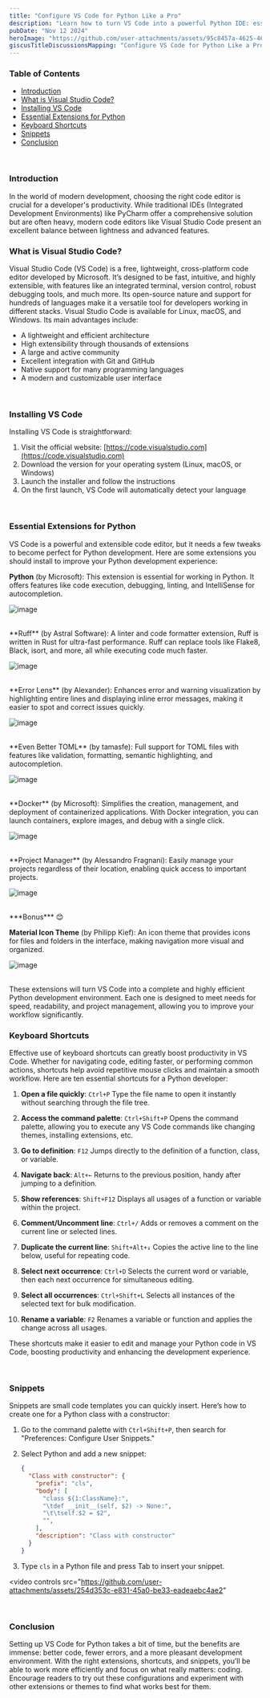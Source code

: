 ```yaml
---
title: "Configure VS Code for Python Like a Pro"
description: "Learn how to turn VS Code into a powerful Python IDE: essential extensions, customization, shortcuts, and tips to code like a pro."
pubDate: "Nov 12 2024"
heroImage: "https://github.com/user-attachments/assets/95c8457a-4625-4627-9f6c-e79c3aecf883"
giscusTitleDiscussionsMapping: "Configure VS Code for Python Like a Pro"
---
```


### Table of Contents

- [Introduction](#introduction)
- [What is Visual Studio Code?](#what-is-visual-studio-code)
- [Installing VS Code](#installing-vs-code)
- [Essential Extensions for Python](#essential-extensions-for-python)
- [Keyboard Shortcuts](#keyboard-shortcuts)
- [Snippets](#snippets)
- [Conclusion](#conclusion)

<br />

### Introduction

In the world of modern development, choosing the right code editor is crucial for a developer's productivity. While traditional IDEs (Integrated Development Environments) like PyCharm offer a comprehensive solution but are often heavy, modern code editors like Visual Studio Code present an excellent balance between lightness and advanced features.

### What is Visual Studio Code?

Visual Studio Code (VS Code) is a free, lightweight, cross-platform code editor developed by Microsoft. It’s designed to be fast, intuitive, and highly extensible, with features like an integrated terminal, version control, robust debugging tools, and much more. Its open-source nature and support for hundreds of languages make it a versatile tool for developers working in different stacks. Visual Studio Code is available for Linux, macOS, and Windows. Its main advantages include:
- A lightweight and efficient architecture
- High extensibility through thousands of extensions
- A large and active community
- Excellent integration with Git and GitHub
- Native support for many programming languages
- A modern and customizable user interface

<br />

### Installing VS Code

Installing VS Code is straightforward:

1. Visit the official website: [https://code.visualstudio.com](https://code.visualstudio.com)
2. Download the version for your operating system (Linux, macOS, or Windows)
3. Launch the installer and follow the instructions
4. On the first launch, VS Code will automatically detect your language

<br />

### Essential Extensions for Python

VS Code is a powerful and extensible code editor, but it needs a few tweaks to become perfect for Python development. Here are some extensions you should install to improve your Python development experience:

**Python** (by Microsoft): This extension is essential for working in Python. It offers features like code execution, debugging, linting, and IntelliSense for autocompletion.

![image](https://github.com/user-attachments/assets/724e7e89-f485-401b-a1a4-ea401d6f9467)

<br />
**Ruff** (by Astral Software): A linter and code formatter extension, Ruff is written in Rust for ultra-fast performance. Ruff can replace tools like Flake8, Black, isort, and more, all while executing code much faster.

![image](https://github.com/user-attachments/assets/55522a22-b74f-4edc-994f-2b127fd85706)

<br />
**Error Lens** (by Alexander): Enhances error and warning visualization by highlighting entire lines and displaying inline error messages, making it easier to spot and correct issues quickly.

![image](https://github.com/user-attachments/assets/b8a7c272-6551-4569-86e8-76d3ea683b39)

<br />
**Even Better TOML** (by tamasfe): Full support for TOML files with features like validation, formatting, semantic highlighting, and autocompletion.

![image](https://github.com/user-attachments/assets/620ec263-fcce-46e1-8a3b-1308ca150d03)

<br />
**Docker** (by Microsoft): Simplifies the creation, management, and deployment of containerized applications. With Docker integration, you can launch containers, explore images, and debug with a single click.

![image](https://github.com/user-attachments/assets/f6bd42db-686d-4999-8be2-a866d0377d2a)

<br />
**Project Manager** (by Alessandro Fragnani): Easily manage your projects regardless of their location, enabling quick access to important projects.

![image](https://github.com/user-attachments/assets/22ca1fa2-9211-42e2-9381-6c3a21a28401)

<br />
***Bonus*** 😊

**Material Icon Theme** (by Philipp Kief): An icon theme that provides icons for files and folders in the interface, making navigation more visual and organized.

![image](https://github.com/user-attachments/assets/170def08-b11c-4891-9851-43aec8f4b5f4)

<br />
These extensions will turn VS Code into a complete and highly efficient Python development environment. Each one is designed to meet needs for speed, readability, and project management, allowing you to improve your workflow significantly.

<br />

### Keyboard Shortcuts

Effective use of keyboard shortcuts can greatly boost productivity in VS Code. Whether for navigating code, editing faster, or performing common actions, shortcuts help avoid repetitive mouse clicks and maintain a smooth workflow. Here are ten essential shortcuts for a Python developer:

1. **Open a file quickly**: `Ctrl+P`
   Type the file name to open it instantly without searching through the file tree.

2. **Access the command palette**: `Ctrl+Shift+P`
   Opens the command palette, allowing you to execute any VS Code commands like changing themes, installing extensions, etc.

3. **Go to definition**: `F12`
   Jumps directly to the definition of a function, class, or variable.

4. **Navigate back**: `Alt+←`
   Returns to the previous position, handy after jumping to a definition.

5. **Show references**: `Shift+F12`
   Displays all usages of a function or variable within the project.

6. **Comment/Uncomment line**: `Ctrl+/`
   Adds or removes a comment on the current line or selected lines.

7. **Duplicate the current line**: `Shift+Alt+↓`
   Copies the active line to the line below, useful for repeating code.

8. **Select next occurrence**: `Ctrl+D`
   Selects the current word or variable, then each next occurrence for simultaneous editing.

9. **Select all occurrences**: `Ctrl+Shift+L`
   Selects all instances of the selected text for bulk modification.

10. **Rename a variable**: `F2`
    Renames a variable or function and applies the change across all usages.

These shortcuts make it easier to edit and manage your Python code in VS Code, boosting productivity and enhancing the development experience.

<br />

### Snippets

Snippets are small code templates you can quickly insert. Here’s how to create one for a Python class with a constructor:

1. Go to the command palette with `Ctrl+Shift+P`, then search for "Preferences: Configure User Snippets."

2. Select Python and add a new snippet:

    ```json
    {
      "Class with constructor": {
        "prefix": "cls",
        "body": [
          "class ${1:ClassName}:",
          "\tdef __init__(self, $2) -> None:",
          "\t\tself.$2 = $2",
          "",
        ],
        "description": "Class with constructor"
      }
    }
    ```

3. Type `cls` in a Python file and press Tab to insert your snippet.

<video 
  controls
  src="https://github.com/user-attachments/assets/254d353c-e831-45a0-be33-eadeaebc4ae2"
></video>

<br />

### Conclusion

Setting up VS Code for Python takes a bit of time, but the benefits are immense: better code, fewer errors, and a more pleasant development environment. With the right extensions, shortcuts, and snippets, you’ll be able to work more efficiently and focus on what really matters: coding. Encourage readers to try out these configurations and experiment with other extensions or themes to find what works best for them.